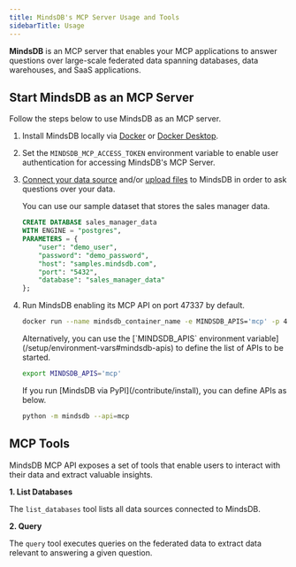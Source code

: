 ```yaml
---
title: MindsDB's MCP Server Usage and Tools
sidebarTitle: Usage
---
```


**MindsDB** is an MCP server that enables your MCP applications to answer questions over large-scale federated data spanning databases, data warehouses, and SaaS applications.

## Start MindsDB as an MCP Server

Follow the steps below to use MindsDB as an MCP server.

1. Install MindsDB locally via [Docker](https://docs.mindsdb.com/setup/self-hosted/docker) or [Docker Desktop](https://docs.mindsdb.com/setup/self-hosted/docker-desktop).

2. Set the `MINDSDB_MCP_ACCESS_TOKEN` environment variable to enable user authentication for accessing MindsDB's MCP Server.

3. [Connect your data source](/mindsdb_sql/sql/create/database) and/or [upload files](/mindsdb_sql/sql/create/file) to MindsDB in order to ask questions over your data.

    <Accordion title="Sample Data">
    You can use our sample dataset that stores the sales manager data.

    ```sql
    CREATE DATABASE sales_manager_data
    WITH ENGINE = "postgres",
    PARAMETERS = {
        "user": "demo_user",
        "password": "demo_password",
        "host": "samples.mindsdb.com",
        "port": "5432",
        "database": "sales_manager_data"
    };
    ```
    </Accordion>

4. Run MindsDB enabling its MCP API on port 47337 by default.

    ```bash
    docker run --name mindsdb_container_name -e MINDSDB_APIS='mcp' -p 47337:47337 mindsdb/mindsdb
    ```

    <Info>
    Alternatively, you can use the [`MINDSDB_APIS` environment variable](/setup/environment-vars#mindsdb-apis) to define the list of APIs to be started.

    ```bash
    export MINDSDB_APIS='mcp'
    ```
    </Info>

    <Info>
    If you run [MindsDB via PyPI](/contribute/install), you can define APIs as below.

    ```bash
    python -m mindsdb --api=mcp
    ```
    </Info>

## MCP Tools

MindsDB MCP API exposes a set of tools that enable users to interact with their data and extract valuable insights.

**1. List Databases**

The `list_databases` tool lists all data sources connected to MindsDB.

**2. Query**

The `query` tool executes queries on the federated data to extract data relevant to answering a given question.
